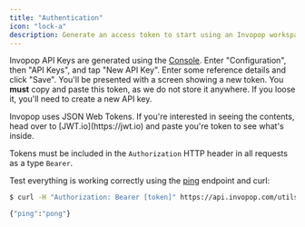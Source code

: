 ```yaml
---
title: "Authentication"
icon: "lock-a"
description: Generate an access token to start using an Invopop workspace.
---
```


Invopop API Keys are generated using the [Console](https://console.invopop.com). Enter "Configuration", then "API Keys", and tap "New API Key". Enter some reference details and click "Save". You'll be presented with a screen showing a new token. You **must** copy and paste this token, as we do not store it anywhere. If you loose it, you'll need to create a
new API key.

<Tip>
  Invopop uses JSON Web Tokens. If you're interested in seeing the contents,
  head over to [JWT.io](https://jwt.io) and paste you're token to see what's
  inside.
</Tip>

Tokens must be included in the `Authorization` HTTP header in all requests as a type `Bearer`.

Test everything is working correctly using the [ping](/reference/utils/ping)
endpoint and curl:

```bash
$ curl -H "Authorization: Bearer [token]" https://api.invopop.com/utils/v1/ping

{"ping":"pong"}
```
